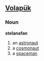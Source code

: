 == [[Volapük]] == 

===Noun===
'''stelanafan'''
 
# an [[astronaut]]
# a [[cosmonaut]]
# a [[spaceman]]